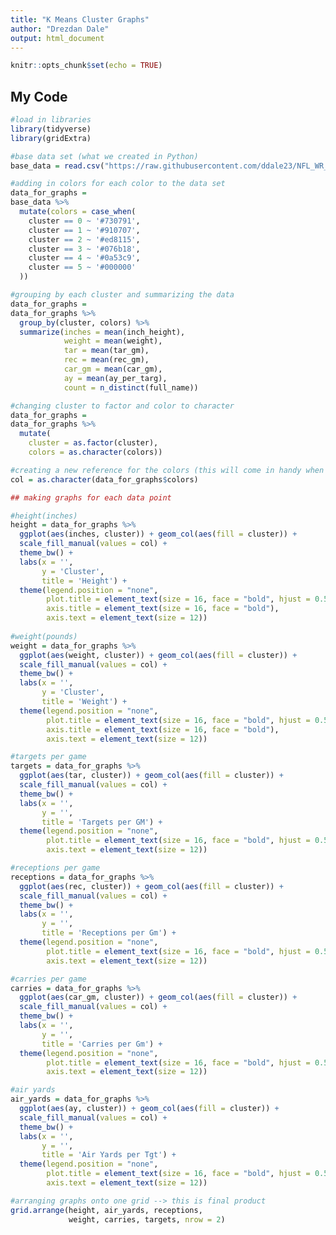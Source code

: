 ---
title: "K Means Cluster Graphs"
author: "Drezdan Dale"
output: html_document
---

```{r setup, include=FALSE}
knitr::opts_chunk$set(echo = TRUE)
```

## My Code


```{r}
#load in libraries
library(tidyverse)
library(gridExtra)

```



```{r}
#base data set (what we created in Python)
base_data = read.csv("https://raw.githubusercontent.com/ddale23/NFL_WR_Kmeans/main/clustered_data_for_graphs.csv")
```


```{r}
#adding in colors for each color to the data set
data_for_graphs =
base_data %>%
  mutate(colors = case_when(
    cluster == 0 ~ '#730791',
    cluster == 1 ~ '#910707',
    cluster == 2 ~ '#ed8115',
    cluster == 3 ~ '#076b18',
    cluster == 4 ~ '#0a53c9',
    cluster == 5 ~ '#000000'
  )) 
```


```{r}
#grouping by each cluster and summarizing the data
data_for_graphs =
data_for_graphs %>%
  group_by(cluster, colors) %>%
  summarize(inches = mean(inch_height),
            weight = mean(weight),
            tar = mean(tar_gm),
            rec = mean(rec_gm),
            car_gm = mean(car_gm),
            ay = mean(ay_per_targ),
            count = n_distinct(full_name)) 

```

```{r}
#changing cluster to factor and color to character
data_for_graphs =
data_for_graphs %>%
  mutate(
    cluster = as.factor(cluster),
    colors = as.character(colors))

#creating a new reference for the colors (this will come in handy when making graphs)
col = as.character(data_for_graphs$colors)
```



```{r}
## making graphs for each data point

#height(inches)
height = data_for_graphs %>%
  ggplot(aes(inches, cluster)) + geom_col(aes(fill = cluster)) +
  scale_fill_manual(values = col) +
  theme_bw() +
  labs(x = '',
       y = 'Cluster',
       title = 'Height') +
  theme(legend.position = "none",
        plot.title = element_text(size = 16, face = "bold", hjust = 0.5),
        axis.title = element_text(size = 16, face = "bold"),
        axis.text = element_text(size = 12))
  
#weight(pounds)
weight = data_for_graphs %>%
  ggplot(aes(weight, cluster)) + geom_col(aes(fill = cluster)) +
  scale_fill_manual(values = col) +
  theme_bw() +
  labs(x = '',
       y = 'Cluster',
       title = 'Weight') +
  theme(legend.position = "none",
        plot.title = element_text(size = 16, face = "bold", hjust = 0.5),
        axis.title = element_text(size = 16, face = "bold"),
        axis.text = element_text(size = 12))

#targets per game
targets = data_for_graphs %>%
  ggplot(aes(tar, cluster)) + geom_col(aes(fill = cluster)) +
  scale_fill_manual(values = col) +
  theme_bw() +
  labs(x = '',
       y = '',
       title = 'Targets per GM') +
  theme(legend.position = "none",
        plot.title = element_text(size = 16, face = "bold", hjust = 0.5),
        axis.text = element_text(size = 12)) 

#receptions per game
receptions = data_for_graphs %>%
  ggplot(aes(rec, cluster)) + geom_col(aes(fill = cluster)) +
  scale_fill_manual(values = col) +
  theme_bw() +
  labs(x = '',
       y = '',
       title = 'Receptions per Gm') +
  theme(legend.position = "none",
        plot.title = element_text(size = 16, face = "bold", hjust = 0.5),
        axis.text = element_text(size = 12))

#carries per game
carries = data_for_graphs %>%
  ggplot(aes(car_gm, cluster)) + geom_col(aes(fill = cluster)) +
  scale_fill_manual(values = col) +
  theme_bw() +
  labs(x = '',
       y = '',
       title = 'Carries per Gm') +
  theme(legend.position = "none",
        plot.title = element_text(size = 16, face = "bold", hjust = 0.5),
        axis.text = element_text(size = 12)) 

#air yards
air_yards = data_for_graphs %>%
  ggplot(aes(ay, cluster)) + geom_col(aes(fill = cluster)) +
  scale_fill_manual(values = col) +
  theme_bw() +
  labs(x = '',
       y = '',
       title = 'Air Yards per Tgt') +
  theme(legend.position = "none",
        plot.title = element_text(size = 16, face = "bold", hjust = 0.5),
        axis.text = element_text(size = 12))

```


``` {r}
#arranging graphs onto one grid --> this is final product
grid.arrange(height, air_yards, receptions,
             weight, carries, targets, nrow = 2)

```
